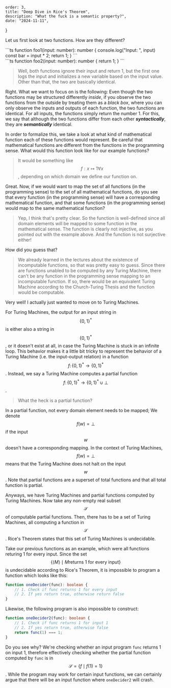     order: 3,
    title: "Deep Dive in Rice's Theorem",
    description: "What the fuck is a semantic property?",
    date: "2024-11-11",
}

Let us first look at two functions. How are they different?

<div className="flex flex-col gap-8">
    <div>
        ```ts
        function foo1(input: number): number {
            console.log("Input: ", input)
            const bar = input * 2;
            return 1;
        }
        ```
    </div>
    <div>
        ```ts
        function foo2(input: number): number {
            return 1;
        }
        ```
    </div>
</div>

> Well, both functions ignore their input and return 1, but the first one logs the input and initializes a new variable based on the input value. Other than that, the two are basically identical.

Right. What we want to focus on is the following: Even though the two functions may be structured differently *inside*, if you observe the two functions from the outside by treating them as a *black box*, where you can only observe the inputs and outputs of each function, the two functions are identical. For all inputs, the functions simply return the number 1. For this, we say that although the two functions differ from each other ***syntactically***, they are ***semantically*** identical.

In order to formalize this, we take a look at what kind of mathematical function each of these functions would represent. Be careful that mathematical functions are different from the functions in the programming sense. What would this function look like for our example functions?

> It would be something like $$f: x \mapsto 1 \forall x$$, depending on which domain we define our function on.

Great. Now, if we would want to map the set of all functions (in the programming sense) to the set of all mathematical functions, do you see that every function (in the programming sense) will have a corresponding mathematical function, and that some functions (in the programming sense) would map to the same mathematical function?

> Yep, I think that's pretty clear. So the function is well-defined since all domain elements will be mapped to some function in the mathematical sense. The function is clearly not injective, as you pointed out with the example above. And the function is not surjective either!

How did you guess that?

> We already learned in the lectures about the existence of incomputable functions, so that was pretty easy to guess. Since there are functions unabled to be computed by any Turing Machine, there can't be any function in the programming sense mapping to an incomputable function. If so, there would be an equivalent Turing Machine according to the Church-Turing Thesis and the function would be computable.

Very well! I actually just wanted to move on to Turing Machines.

For Turing Machines, the output for an input string in $$\{0, 1\}^*$$ is either also a string in $$\{0, 1\}^*$$, or it doesn't exist at all, in case the Turing Machine is stuck in an infinite loop. This behavior makes it a little bit tricky to represent the behavior of a Turing Machine (i.e. the input-output relation) in a function $$f \colon \{0, 1\}^* \longrightarrow \{0, 1\}^*$$. Instead, we say a Turing Machine computes a partial function $$f \colon \{0, 1\}^* \longrightarrow \{0, 1\}^* \cup \bot$$.

> What the heck is a partial function?

In a partial function, not every domain element needs to be mapped; We denote $$f(w) = \bot$$ if the input $$w$$ doesn't have a corresponding mapping. In the context of Turing Machines, $$f(w) = \bot$$ means that the Turing Machine does not halt on the input $$w$$. Note that partial functions are a superset of total functions and that all total function is partial.

Anyways, we have Turing Machines and partial functions computed by Turing Machines. Now take any non-empty real subset $$\mathcal{S}$$ of computable partial functions. Then, there has to be a set of Turing Machines, all computing a function in $$\mathcal{S}$$. Rice's Theorem states that this set of Turing Machines is undecidable.

Take our previous functions as an example, which were all functions returing 1 for every input. Since the set $$\{ \langle M \rangle \mid M \text{returns 1 for every input} \}$$ is undecidable according to Rice's Theorem, it is impossible to program a function which looks like this:

```ts
function oneDecider(func): boolean {
    // 1. Check if func returns 1 for every input
    // 2. If yes return true, otherwise return false
}
```

Likewise, the following program is also impossible to construct:

```ts
function oneDecider2(func): boolean {
    // 1. Check if func returns 1 for input 1
    // 2. If yes return true, otherwise false
    return func(1) === 1;
}
```

Do you see why? We're checking whether an input program `func` returns 1 on input 1, therefore effectively checking whether the partial function computed by `func` is in $$\mathcal{S} = \{ f \mid f(1) = 1 \}$$. While the program may work for certain input functions, we can certainly argue that there will be an input function where `oneDecider2` will crash. 

